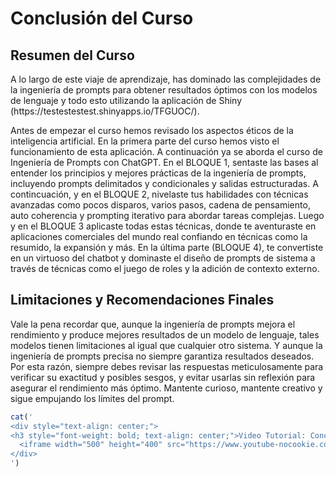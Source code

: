 # Conclusión del Curso
<style>
  .figure {
    text-align: center;
  }
  .figure .caption {
    text-align: center;
  }
</style>

<div class="justificar-texto">

## Resumen del Curso

A lo largo de este viaje de aprendizaje, has dominado las complejidades de la ingeniería de prompts para obtener resultados óptimos con los modelos de lenguaje y todo esto utilizando la aplicación de Shiny (https://testestestest.shinyapps.io/TFGUOC/). 

Antes de  empezar el curso hemos revisado los aspectos éticos de la inteligencia artificial. En la primera parte del curso hemos visto el funcionamiento de esta aplicación. A continuación ya se aborda el curso de Ingeniería de Prompts con ChatGPT. En el BLOQUE 1, sentaste las bases al entender los principios y mejores prácticas de la ingeniería de prompts, incluyendo prompts delimitados y condicionales y salidas estructuradas. A contincuación, y en el BLOQUE 2,  nivelaste tus habilidades con técnicas avanzadas como pocos disparos, varios pasos, cadena de pensamiento, auto coherencia y prompting iterativo para abordar tareas complejas. Luego y en el BLOQUE 3 aplicaste todas estas técnicas, donde te aventuraste en aplicaciones comerciales del mundo real confiando en técnicas como la resumido, la expansión y más. En la última parte (BLOQUE 4), te convertiste en un virtuoso del chatbot y dominaste el diseño de prompts de sistema a través de técnicas como el juego de roles y la adición de contexto externo.


## Limitaciones y Recomendaciones Finales

Vale la pena recordar que, aunque la ingeniería de prompts mejora el rendimiento y produce mejores resultados de un modelo de lenguaje, tales modelos tienen limitaciones al igual que cualquier otro sistema. Y aunque la ingeniería de prompts precisa no siempre garantiza resultados deseados. Por esta razón, siempre debes revisar las respuestas meticulosamente para verificar su exactitud y posibles sesgos, y evitar usarlas sin reflexión para asegurar el rendimiento más óptimo. Mantente curioso, mantente creativo y sigue empujando los límites del prompt.


```r
cat('
<div style="text-align: center;">
<h3 style="font-weight: bold; text-align: center;">Video Tutorial: Conclusión del Curso</h3>
  <iframe width="500" height="400" src="https://www.youtube-nocookie.com/embed/fyAQU78hI6g?rel=0" frameborder="0" allow="accelerometer; autoplay; encrypted-media; gyroscope; picture-in-picture" allowfullscreen></iframe>
</div>
')
```



</div>

